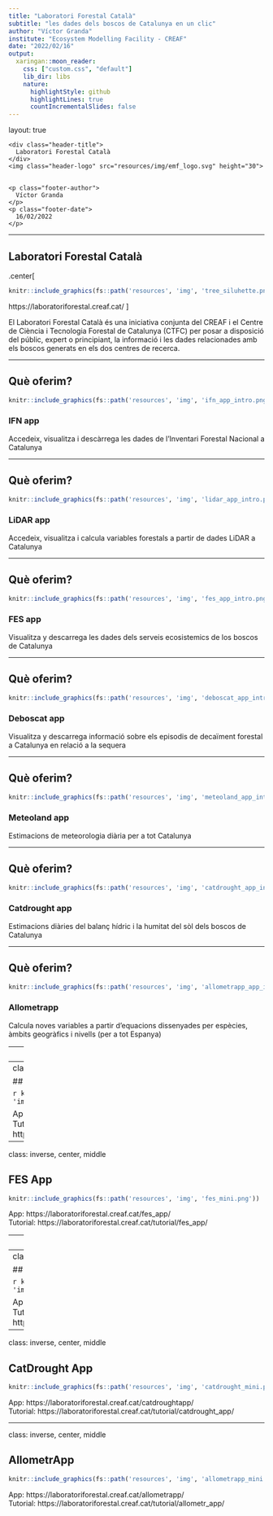 ```yaml
---
title: "Laboratori Forestal Català"
subtitle: "les dades dels boscos de Catalunya en un clic"
author: "Víctor Granda"
institute: "Ecosystem Modelling Facility - CREAF"
date: "2022/02/16"
output:
  xaringan::moon_reader:
    css: ["custom.css", "default"]
    lib_dir: libs
    nature:
      highlightStyle: github
      highlightLines: true
      countIncrementalSlides: false
---
```


layout: true
  
<div class="my-header">
  <div class="header-container">
    <div class="header-title">
      Laboratori Forestal Català
    </div>
    <img class="header-logo" src="resources/img/emf_logo.svg" height="30">
  </div>
  <div class ="emf-separator"><img src="resources/img/empty.svg" width="1"></div>
</div>

<div class="my-footer">
  <div class="footer-container">
    <p class="footer-author">
      Víctor Granda
    </p>
    <p class="footer-date">
      16/02/2022
    </p>
  </div>
</div> 

---

## Laboratori Forestal Català

.center[
```r
knitr::include_graphics(fs::path('resources', 'img', 'tree_siluhette.png'))
```

https://laboratoriforestal.creaf.cat/
]

El Laboratori Forestal Català és una iniciativa conjunta del CREAF i el Centre de Ciència i Tecnologia Forestal de Catalunya (CTFC) per posar a disposició del públic, expert o principiant, la informació i les dades relacionades amb els boscos generats en els dos centres de recerca.




---

## Què oferim?

```r
knitr::include_graphics(fs::path('resources', 'img', 'ifn_app_intro.png'))
```

### IFN app

Accedeix, visualitza i descàrrega les dades de l’Inventari Forestal Nacional a Catalunya


---

## Què oferim?

```r
knitr::include_graphics(fs::path('resources', 'img', 'lidar_app_intro.png'))
```

### LiDAR app

Accedeix, visualitza i calcula variables forestals a partir de dades LiDAR a Catalunya

---

## Què oferim?

```r
knitr::include_graphics(fs::path('resources', 'img', 'fes_app_intro.png'))
```

### FES app

Visualitza y descarrega les dades dels serveis ecosistemics de los boscos de Catalunya

---

## Què oferim?

```r
knitr::include_graphics(fs::path('resources', 'img', 'deboscat_app_intro.png'))
```

### Deboscat app

Visualitza y descarrega informació sobre els episodis de decaïment forestal a Catalunya en relació a la sequera

---

## Què oferim?

```r
knitr::include_graphics(fs::path('resources', 'img', 'meteoland_app_intro.png'))
```

### Meteoland app

Estimacions de meteorologia diària per a tot Catalunya

---

## Què oferim?

```r
knitr::include_graphics(fs::path('resources', 'img', 'catdrought_app_intro.png'))
```

### Catdrought app

Estimacions diàries del balanç hídric i la humitat del sòl dels boscos de Catalunya

---

## Què oferim?

```r
knitr::include_graphics(fs::path('resources', 'img', 'allometrapp_app_intro.png'))
```

### Allometrapp

Calcula noves variables a partir d’equacions dissenyades per espècies, àmbits geogràfics i nivells (per a tot Espanya)

---
class: inverse, center, middle

## IFN App

```r
knitr::include_graphics(fs::path('resources', 'img', 'ifn_mini.png'))
```

App: https://laboratoriforestal.creaf.cat/nfi_app/  
Tutorial: https://laboratoriforestal.creaf.cat/tutorial/ifn_app/


---
class: inverse, center, middle

## LiDAR App

```r
knitr::include_graphics(fs::path('resources', 'img', 'lidar_mini.png'))
```

App: https://laboratoriforestal.creaf.cat/lidarapp/  
Tutorial: https://laboratoriforestal.creaf.cat/tutorial/lidar_app/

---
class: inverse, center, middle

## FES App

```r
knitr::include_graphics(fs::path('resources', 'img', 'fes_mini.png'))
```

App: https://laboratoriforestal.creaf.cat/fes_app/  
Tutorial: https://laboratoriforestal.creaf.cat/tutorial/fes_app/

---
class: inverse, center, middle

## DeBosCat App

```r
knitr::include_graphics(fs::path('resources', 'img', 'deboscat_mini.png'))
```

App: https://laboratoriforestal.creaf.cat/deboscat_app/  
Tutorial: https://laboratoriforestal.creaf.cat/tutorial/deboscat_app/

---
class: inverse, center, middle

## Meteoland App

```r
knitr::include_graphics(fs::path('resources', 'img', 'meteoland_mini.png'))
```

App: https://laboratoriforestal.creaf.cat/meteoland_app/  
Tutorial: https://laboratoriforestal.creaf.cat/tutorial/meteoland_app/

---
class: inverse, center, middle

## CatDrought App

```r
knitr::include_graphics(fs::path('resources', 'img', 'catdrought_mini.png'))
```

App: https://laboratoriforestal.creaf.cat/catdroughtapp/  
Tutorial: https://laboratoriforestal.creaf.cat/tutorial/catdrought_app/

---
class: inverse, center, middle

## AllometrApp

```r
knitr::include_graphics(fs::path('resources', 'img', 'allometrapp_mini.png'))
```

App: https://laboratoriforestal.creaf.cat/allometrapp/  
Tutorial: https://laboratoriforestal.creaf.cat/tutorial/allometr_app/